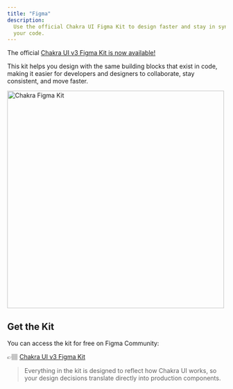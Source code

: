 ```yaml
---
title: "Figma"
description:
  Use the official Chakra UI Figma Kit to design faster and stay in sync with
  your code.
---
```


The official
[Chakra UI v3 Figma Kit is now available!](https://www.figma.com/community/file/1506648876941130701)

This kit helps you design with the same building blocks that exist in code,
making it easier for developers and designers to collaborate, stay consistent,
and move faster.

<Image
  src="/chakra-figma-kit.png"
  alt="Chakra Figma Kit"
  objectFit="contain"
  fill
  height="500px"
/>

## Get the Kit

You can access the kit for free on Figma Community:

👉🏽
[Chakra UI v3 Figma Kit](https://www.figma.com/community/file/1506648876941130701)

> Everything in the kit is designed to reflect how Chakra UI works, so your
> design decisions translate directly into production components.
